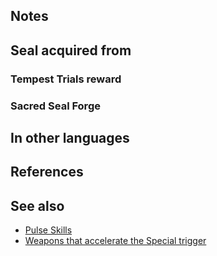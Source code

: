 {{Passive
|type=S
|exclusive=0
|1required=-
|1name=Quickened Pulse
|1tagid=SID_奥義の鼓動
|1effect=At the start of turn 1, grants Special cooldown count-1.
|1cost=100
|canUseMove={{MoveList|all}}
|canUseWeapon={{WeaponList|all}}
|properties=
}}
==Notes==
{{Start of turn Special modification}}
==Seal acquired from==
===Tempest Trials reward===
{{Tempest Trials seal reward}}
===Sacred Seal Forge===
{{SealCosts
|seals=Quickened Pulse
|badgeColor=Transparent
|costs1=20;100;20
}}
==In other languages==
{{OtherLanguages
|japanese=奥義の鼓動
|german=Erhöhter Puls
|spanishEU=Pulso acelerado
|spanishLA=Pulso acelerado
|french=Pouls accéléré
|italian=Battito accelerato
|chineseTW=奧義之躍動
|portuguese=Pulso acelerado
}}
==References==
<references/>
==See also==
* [[Pulse Skills]]
* [[Weapons that accelerate the Special trigger]]
{{Seals Navbox}}
